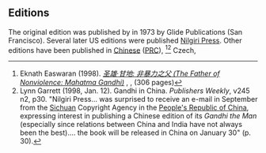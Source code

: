==Editions==
The original edition was published by in 1973 by Glide Publications (San Francisco). Several later US editions were published [[Nilgiri Press]]. Other editions have been published in [[Simplified Chinese|Chinese]] ([[People's Republic of China|PRC]]),
<ref
  name=gtmchinese>Eknath Easwaran (1998). ''[https://books.google.com/books?as_isbn=9787801281258 圣雄·甘地: 非暴力之父 (The Father of Nonviolence: Mahatma Gandhi)]'' {{ISBN|7-80128-125-X}}, {{ISBN|978-7-80128-125-8}}, (306 pages)</ref><ref name=pwgtmchina>Lynn Garrett (1998, Jan. 12). Gandhi in China. ''Publishers Weekly'', v245 n2, p30. "Nilgiri Press... was surprised to receive an e-mail in September from the [[Sichuan]] Copyright Agency in the [[People's Republic of China]], expressing interest in publishing a Chinese edition of its ''Gandhi the Man'' (especially since relations between China and India have not always been the best).... the book will be released in China on January 30" (p. 30).</ref> Czech,
